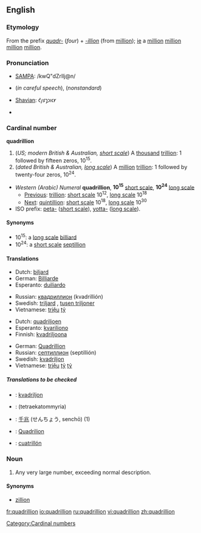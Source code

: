 {{see|Quadrillion}}
==English==

===Etymology===
From the prefix ''[[quadr-]]'' (''four'') + ''[[-illion]]'' (from [[million]]); [[ie]] a [[million]] [[million]] [[million]] [[million]].

===Pronunciation===
*[[w:SAMPA|SAMPA]]: /kwQ"dZrIlj@n/
*{{IPA|/kwɒˈdɹɪljən/}} (''in careful speech''), {{IPAchar|/kwɒˈʤɹɪljən/}} (''nonstandard'')
*[[w:Image:Shavian alphabet|Shavian]]: &#x10452;&#x10462;&#x1046d;&#x10461;&#x1046e;&#x10466;&#x10464;&#x1047e;
* {{audio|en-us-quadrillion.ogg|Audio (US)}}
*:{{rhymes|ɪljən}}

===Cardinal number===
'''quadrillion'''

# (''US; modern British & Australian, [[w:Long and short scales|short scale]]'') A [[thousand]] [[trillion]]: 1 followed by fifteen zeros, 10<sup>15</sup>.
# (''dated British & Australian, [[w:Long and short scales|long scale]]'') A [[million]] [[trillion]]: 1 followed by twenty-four zeros, 10<sup>24</sup>.

*''Western (Arabic) Numeral'' '''quadrillion''', '''10<sup>15</sup>''' [[w:Long and short scales|short scale]], '''10<sup>24</sup>''' [[w:Long and short scales|long scale]]
**[[Previous]]: [[trillion]]: [[w:Long and short scales|short scale]] 10<sup>12</sup>, [[w:Long and short scales|long scale]] 10<sup>18</sup>
**[[Next]]: [[quintillion]]: [[w:Long and short scales|short scale]] 10<sup>18</sup>, [[w:Long and short scales|long scale]] 10<sup>30</sup>
*ISO prefix: [[peta-]] ([[w:Long and short scales|short scale]]), [[yotta-]] ([[w:Long and short scales|long scale]]).

====Synonyms====
*10<sup>15</sup>: a [[w:Long and short scales|long scale]] [[billiard]]
*10<sup>24</sup>: a [[w:Long and short scales|short scale]] [[septillion]]

====Translations====
{{trans-top|a thousand trillion, 10<sup>15</sup>}}
*Dutch: [[biljard]]
*German: [[Billiarde]]
*Esperanto: [[duiliardo]]
{{trans-mid}}
*Russian: [[квадриллион]] (kvadrillión) {{m}}
*Swedish: [[triljard]] {{c}}, [[tusen triljoner]] {{cpl}}
*Vietnamese: [[triệu]] [[tỷ]]
{{trans-bottom}}

{{trans-top|a million trillion, 10<sup>24</sup>}}
*Dutch: [[quadriljoen]]
*Esperanto: [[kvariliono]]
*Finnish: [[kvadriljoona]]
{{trans-mid}}
*German: [[Quadrillion]] {{f}}
*Russian: [[септиллион]] (septillión) {{m}}
*Swedish: [[kvadriljon]] {{c}}
*Vietnamese: [[triệu]] [[tỷ]] [[tỷ]]
{{trans-bottom}}

=====Translations to be checked=====
{{checktrans}}
*{{ttbc|Estonian}}: [[kvadriljon]]
*{{ttbc|Greek}}: [[ ]] (tetraekatommyria)
*{{ttbc|Japanese}}: [[千]][[兆]] (せんちょう, senchō) (1)
*{{ttbc|Romanian}}: [[Quadrilion]] {{n}}
*{{ttbc|Spanish}}: [[cuatrillón]]

===Noun===
{{en-noun}}

# {{context|figurative|slang}} Any very large number, exceeding normal description.

====Synonyms====
*[[zillion]]

[[Category:Cardinal numbers]]

[[fr:quadrillion]]
[[io:quadrillion]]
[[ru:quadrillion]]
[[vi:quadrillion]]
[[zh:quadrillion]]